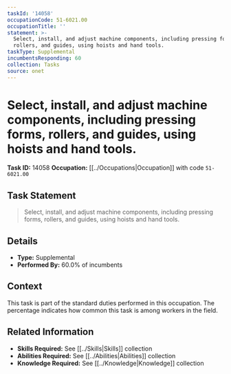 ```yaml
---
taskId: '14058'
occupationCode: 51-6021.00
occupationTitle: ''
statement: >-
  Select, install, and adjust machine components, including pressing forms,
  rollers, and guides, using hoists and hand tools.
taskType: Supplemental
incumbentsResponding: 60
collection: Tasks
source: onet
---
```

# Select, install, and adjust machine components, including pressing forms, rollers, and guides, using hoists and hand tools.

**Task ID:** 14058
**Occupation:** [[../Occupations|Occupation]] with code `51-6021.00`

## Task Statement

> Select, install, and adjust machine components, including pressing forms, rollers, and guides, using hoists and hand tools.

## Details

- **Type:** Supplemental
- **Performed By:** 60.0% of incumbents

## Context

This task is part of the standard duties performed in this occupation. The percentage indicates how common this task is among workers in the field.

## Related Information

- **Skills Required:** See [[../Skills|Skills]] collection
- **Abilities Required:** See [[../Abilities|Abilities]] collection
- **Knowledge Required:** See [[../Knowledge|Knowledge]] collection
